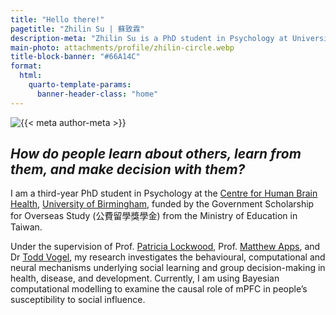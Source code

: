 ```yaml
---
title: "Hello there!"
pagetitle: "Zhilin Su | 蘇致霖"
description-meta: "Zhilin Su is a PhD student in Psychology at University of Birmingham, studying social learning and group decision-making."
main-photo: attachments/profile/zhilin-circle.webp
title-block-banner: "#66A14C"
format:
  html:
    quarto-template-params:
      banner-header-class: "home"
---
```


::: {.grid}

::: {.g-col-12 .g-col-sm-4}

```{=html}
<div class="grid" style="--bs-columns: 5; row-gap: 0;">
  <div class="g-col-1 g-col-sm-0"></div>
  <div class="g-col-3 g-col-sm-5">
    <picture>
      <source media="(min-width: 576px)" srcset="{{< meta main-photo >}}">
      <img class="img-fluid" src="{{< meta main-photo >}}" alt="{{< meta author-meta >}}">
    </picture>
  </div>
  <div class="g-col-1 g-col-sm-0"></div>
</div>
```

:::

::: {.g-col-12 .g-col-sm-8}

::: {.text-center}
## *How do people learn about others, learn from them, and make decision with them?*
:::


I am a third-year PhD student in Psychology at the [Centre for Human Brain Health](https://www.birmingham.ac.uk/research/centres-institutes/human-brain-health), [University of Birmingham](https://www.birmingham.ac.uk/), 
funded by the Government Scholarship for Overseas Study (公費留學獎學金) from the Ministry of Education in Taiwan.

Under the supervision of Prof. [Patricia Lockwood](https://www.sdn-lab.org/), Prof. [Matthew Apps](https://www.msn-lab.com/), and Dr [Todd Vogel](https://scholar.google.ca/citations?user=Yh8kB9MAAAAJ&hl=en), 
my research investigates the behavioural, computational and neural mechanisms underlying social learning and group decision-making in health, disease, and development. 
Currently, I am using Bayesian computational modelling to examine the causal role of mPFC in people’s susceptibility to social influence.

:::

:::